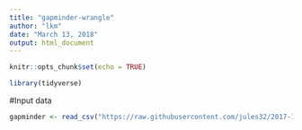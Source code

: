 ```yaml
---
title: "gapminder-wrangle"
author: "lkm"
date: "March 13, 2018"
output: html_document
---
```


```r
knitr::opts_chunk$set(echo = TRUE)

library(tidyverse)
```

#Input data
```r

gapminder <- read_csv("https://raw.githubusercontent.com/jules32/2017-11-30-MBARI/gh-pages/data/gapminder.csv")
```

